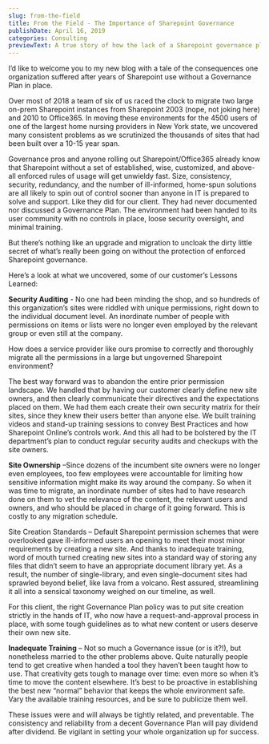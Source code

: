 ```yaml
---
slug: from-the-field
title: From the Field - The Importance of Sharepoint Governance
publishDate: April 16, 2019
categories: Consulting
previewText: A true story of how the lack of a Sharepoint governance plan left an organization with nearly unmigratable environments when it came time to upgrade to Office365. The Lytic Group found a way to save the day.
---
```


I’d like to welcome you to my new blog with a tale of the consequences one organization suffered after years of Sharepoint use without a Governance Plan in place.

Over most of 2018 a team of six of us raced the clock to migrate two large on-prem Sharepoint instances from Sharepoint 2003 (nope, not joking here) and 2010 to Office365. In moving these environments for the 4500 users of one of the largest home nursing providers in New York state, we uncovered many consistent problems as we scrutinized the thousands of sites that had been built over a 10-15 year span.

Governance pros and anyone rolling out Sharepoint/Office365 already know that Sharepoint without a set of established, wise, customized, and above-all enforced rules of usage will get unwieldy fast. Size, consistency, security, redundancy, and the number of ill-informed, home-spun solutions are all likely to spin out of control sooner than anyone in IT is prepared to solve and support. Like they did for our client. They had never documented nor discussed a Governance Plan. The environment had been handed to its user community with no controls in place, loose security oversight, and minimal training.

But there’s nothing like an upgrade and migration to uncloak the dirty little secret of what’s really been going on without the protection of enforced Sharepoint governance.

Here’s a look at what we uncovered, some of our customer’s Lessons Learned:

**Security Auditing** - No one had been minding the shop, and so hundreds of this organization’s sites were riddled with unique permissions, right down to the individual document level. An inordinate number of people with permissions on items or lists were no longer even employed by the relevant group or even still at the company.

How does a service provider like ours promise to correctly and thoroughly migrate all the permissions in a large but ungoverned Sharepoint environment?

The best way forward was to abandon the entire prior permission landscape. We handled that by having our customer clearly define new site owners, and then clearly communicate their directives and the expectations placed on them. We had them each create their own security matrix for their sites, since they knew their users better than anyone else. We built training videos and stand-up training sessions to convey Best Practices and how Sharepoint Online’s controls work. And this all had to be bolstered by the IT department’s plan to conduct regular security audits and checkups with the site owners.

**Site Ownership** –Since dozens of the incumbent site owners were no longer even employees, too few employees were accountable for limiting how sensitive information might make its way around the company. So when it was time to migrate, an inordinate number of sites had to have research done on them to vet the relevance of the content, the relevant users and owners, and who should be placed in charge of it going forward. This is costly to any migration schedule.

Site Creation Standards – Default Sharepoint permission schemes that were overlooked gave ill-informed users an opening to meet their most minor requirements by creating a new site. And thanks to inadequate training, word of mouth turned creating new sites into a standard way of storing any files that didn’t seem to have an appropriate document library yet. As a result, the number of single-library, and even single-document sites had sprawled beyond belief, like lava from a volcano. Rest assured, streamlining it all into a sensical taxonomy weighed on our timeline, as well.

For this client, the right Governance Plan policy was to put site creation strictly in the hands of IT, who now have a request-and-approval process in place, with some tough guidelines as to what new content or users deserve their own new site.

**Inadequate Training** – Not so much a Governance issue (or is it?!), but nonetheless married to the other problems above. Quite naturally people tend to get creative when handed a tool they haven’t been taught how to use. That creativity gets tough to manage over time: even more so when it’s time to move the content elsewhere. It’s best to be proactive in establishing the best new “normal” behavior that keeps the whole environment safe. Vary the available training resources, and be sure to publicize them well.

These issues were and will always be tightly related, and preventable. The consistency and reliability from a decent Governance Plan will pay dividend after dividend. Be vigilant in setting your whole organization up for success.
